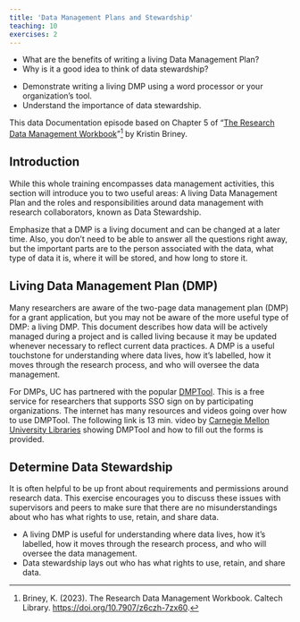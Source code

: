 ```yaml
---
title: 'Data Management Plans and Stewardship'
teaching: 10
exercises: 2
---
```


:::::::::::::::::::::::::::::::::::::: questions 

- What are the benefits of writing a living Data Management Plan?
- Why is it a good idea to think of data stewardship?

::::::::::::::::::::::::::::::::::::::::::::::::

::::::::::::::::::::::::::::::::::::: objectives

- Demonstrate writing a living DMP using a word processor or your organization's tool.
- Understand the importance of data stewardship.

::::::::::::::::::::::::::::::::::::::::::::::::

This data Documentation episode based on Chapter 5 of "[The Research Data Management Workbook](https://doi.org/10.7907/z6czh-7zx60)"[^1] by Kristin Briney.

## Introduction

While this whole training encompasses data management activities, this section will
introduce you to two useful areas: A living Data Management Plan and the roles and
responsibilities around data management with research collaborators, known as Data
Stewardship.

:::::::::::::::::::::::::::::::::::::::::::::::::::::::::::::::::::: instructor

Emphasize that a DMP is a living document and can be changed at a later time. Also, you don't need to be able to answer all the questions right away, but the important parts are to the person associated with the data, what type of data it is, where it will be stored, and how long to store it.

::::::::::::::::::::::::::::::::::::::::::::::::::::::::::::::::::::::::::::::::

## Living Data Management Plan (DMP)

Many researchers are aware of the two-page data management
plan (DMP) for a grant application, but you may not be aware of the more useful
type of DMP: a living DMP. This document describes how data will be actively
managed during a project and is called living because it may be updated whenever necessary to reflect
current data practices. A DMP is a useful touchstone for understanding
where data lives, how it’s labelled, how it moves through the research process,
and who will oversee the data management.

For DMPs, UC has partnered with the popular [DMPTool](https://dmptool.org/). This is a free service for researchers that supports SSO sign on by participating organizations. The internet has many resources and videos going over how to use DMPTool. The following link is 13 min. video by [Carnegie Mellon University Libraries](https://www.youtube.com/watch?v=HWdmbXna2xs)
showing DMPTool and how to fill out the forms is provided.

## Determine Data Stewardship

It is often helpful to be up front about requirements and permissions
around research data. This exercise encourages you to discuss these
issues with supervisors and peers to make sure that there are no misunderstandings
about who has what rights to use, retain, and share data.

::::::::::::::::::::::::::::::::::::: keypoints 

- A living DMP is useful for understanding where data lives, how it's labelled, how
it moves through the research process, and who will oversee the data management.
- Data stewardship lays out who has what rights to use, retain, and share data.

::::::::::::::::::::::::::::::::::::::::::::::::

[^1]: Briney, K. (2023). The Research Data Management Workbook. Caltech Library. [https://doi.org/10.7907/z6czh-7zx60](https://doi.org/10.7907/z6czh-7zx60).
